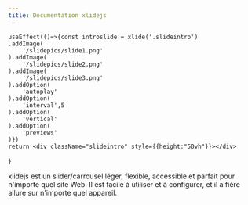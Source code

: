 ```yaml
---
title: Documentation xlidejs
---
```

    useEffect(()=>{const introslide = xlide('.slideintro')
    .addImage(
        '/slidepics/slide1.png'
    ).addImage(
        '/slidepics/slide2.png'
    ).addImage(
        '/slidepics/slide3.png'
    ).addOption(
        'autoplay'
    ).addOption(
        'interval',5
    ).addOption(
        'vertical'
    ).addOption(
        'previews'
    )})
    return <div className="slideintro" style={{height:"50vh"}}></div>
}

xlidejs est un slider/carrousel léger, flexible, accessible et parfait pour n'importe quel site Web. Il est facile à utiliser et à configurer, et il a fière allure sur n'importe quel appareil.


<SlideIntro></SlideIntro>